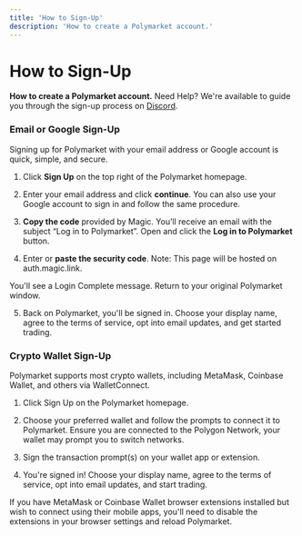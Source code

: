 ```yaml
---
title: 'How to Sign-Up'
description: 'How to create a Polymarket account.'
---
```


# How to Sign-Up

**How to create a Polymarket account.**
<Tip>
Need Help?
We're available to guide you through the sign-up process on [Discord](https://discord.com/invite/Polymarket).
</Tip>

### Email or Google Sign-Up
Signing up for Polymarket with your email address or Google account is quick, simple, and secure.

1. Click **Sign Up** on the top right of the Polymarket homepage.


2. Enter your email address and click **continue**.
You can also use your Google account to sign in and follow the same procedure.

3. **Copy the code** provided by Magic.
You’ll receive an email with the subject “Log in to Polymarket”. Open and click the **Log in to Polymarket** button.

4. Enter or **paste the security code**.
Note: This page will be hosted on auth.magic.link.


You'll see a Login Complete message. Return to your original Polymarket window.

5. Back on Polymarket, you'll be signed in. Choose your display name, agree to the terms of service, opt into email updates, and get started trading.

### Crypto Wallet Sign-Up
Polymarket supports most crypto wallets, including MetaMask, Coinbase Wallet, and others via WalletConnect.

1. Click Sign Up on the Polymarket homepage.

2. Choose your preferred wallet and follow the prompts to connect it to Polymarket. Ensure you are connected to the Polygon Network, your wallet may prompt you to switch networks.
3. Sign the transaction prompt(s) on your wallet app or extension.


4. You're signed in! Choose your display name, agree to the terms of service, opt into email updates, and start trading.

<Note>
If you have MetaMask or Coinbase Wallet browser extensions installed but wish to connect using their mobile apps, you'll need to disable the extensions in your browser settings and reload Polymarket.
</Note>
